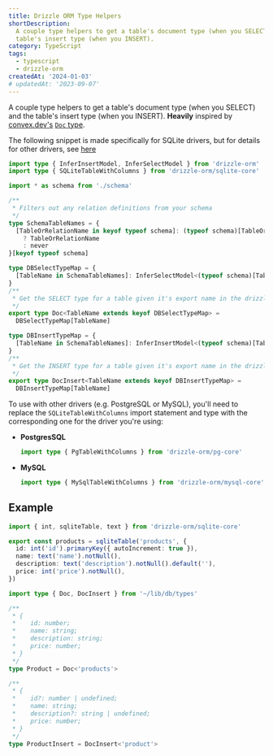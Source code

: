 ```yaml
---
title: Drizzle ORM Type Helpers
shortDescription:
  A couple type helpers to get a table's document type (when you SELECT) and the
  table's insert type (when you INSERT).
category: TypeScript
tags:
  - typescript
  - drizzle-orm
createdAt: '2024-01-03'
# updatedAt: '2023-09-07'
---
```


A couple type helpers to get a table's document type (when you SELECT) and the
table's insert type (when you INSERT). **Heavily** inspired by
[convex.dev's](https://www.convex.dev/)
[`Doc` type](https://docs.convex.dev/generated-api/data-model#doc).

<Note>

The following snippet is made specifically for SQLite drivers, but for details
for other drivers, see [here](#other-drivers)

</Note>

```ts title="~/lib/db/types.ts" nojs
import type { InferInsertModel, InferSelectModel } from 'drizzle-orm'
import type { SQLiteTableWithColumns } from 'drizzle-orm/sqlite-core'

import * as schema from './schema'

/**
 * Filters out any relation definitions from your schema
 */
type SchemaTableNames = {
  [TableOrRelationName in keyof typeof schema]: (typeof schema)[TableOrRelationName] extends SQLiteTableWithColumns<any>
    ? TableOrRelationName
    : never
}[keyof typeof schema]

type DBSelectTypeMap = {
  [TableName in SchemaTableNames]: InferSelectModel<(typeof schema)[TableName]>
}
/**
 * Get the SELECT type for a table given it's export name in the drizzle schema.
 */
export type Doc<TableName extends keyof DBSelectTypeMap> =
  DBSelectTypeMap[TableName]

type DBInsertTypeMap = {
  [TableName in SchemaTableNames]: InferInsertModel<(typeof schema)[TableName]>
}
/**
 * Get the INSERT type for a table given it's export name in the drizzle schema.
 */
export type DocInsert<TableName extends keyof DBInsertTypeMap> =
  DBInsertTypeMap[TableName]
```

<Collapse summary="Using with other drivers (e.g. PostgreSQL or MySQL)" id="other-drivers">

To use with other drivers (e.g. PostgreSQL or MySQL), you'll need to replace the
`SQLiteTableWithColumns` import statement and type with the corresponding one
for the driver you're using:

- **PostgresSQL**

  ```ts nojs
  import type { PgTableWithColumns } from 'drizzle-orm/pg-core'
  ```

- **MySQL**

  ```ts nojs
  import type { MySqlTableWithColumns } from 'drizzle-orm/mysql-core'
  ```

</Collapse>

## Example

```ts title="~/lib/db/schema.ts" nojs
import { int, sqliteTable, text } from 'drizzle-orm/sqlite-core'

export const products = sqliteTable('products', {
  id: int('id').primaryKey({ autoIncrement: true }),
  name: text('name').notNull(),
  description: text('description').notNull().default(''),
  price: int('price').notNull(),
})
```

```ts title="~/somewhere/else/in/your/code"
import type { Doc, DocInsert } from '~/lib/db/types'

/**
 * {
 *    id: number;
 *    name: string;
 *    description: string;
 *    price: number;
 * }
 */
type Product = Doc<'products'>

/**
 * {
 *    id?: number | undefined;
 *    name: string;
 *    description?: string | undefined;
 *    price: number;
 * }
 */
type ProductInsert = DocInsert<'product'>
```
